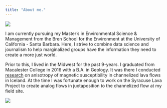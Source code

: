 ```yaml
---
title: "About me."
---
```

<img src="iceland2.png" />

I am currently pursuing my Master's in Environmental Science & Management from the Bren School for the Environment at the University of California - Santa Barbara. Here, I strive to combine data science and journalism to help marginalized groups have the information they need to create a more just world. 

Prior to this, I lived in the Midwest for the past 9-years. I graduated from Macalester College in 2016 with a B.A. in Geology. It was there I conducted <a href="Maggart_Trevor_Bren_Resume.pdf"><u>research</u></a> on anisotropy of magnetic susceptibility in channelized lava flows in Iceland. At the time I was fortunate enough to work on the Syracuse Lava Project to create analog flows in juxtaposition to the channelized flow at my field site. 

<img src="Syracuse.png" />
